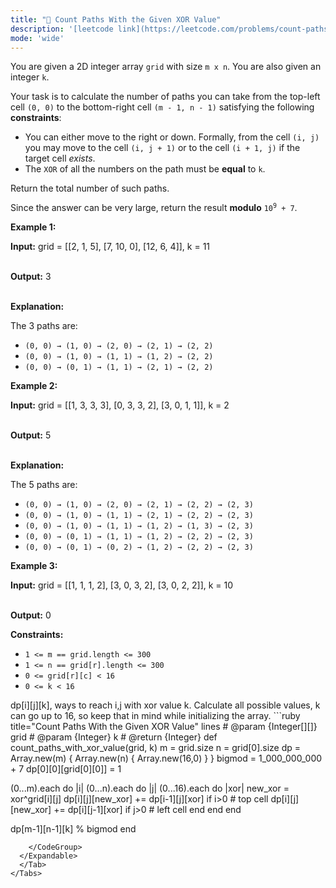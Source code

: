 ```yaml
---
title: "🧀 Count Paths With the Given XOR Value"
description: '[leetcode link](https://leetcode.com/problems/count-paths-with-the-given-xor-value/description/)'
mode: 'wide'
---
```

<Tabs>
  <Tab title="Question" icon="circle-question" iconType="regular">
    <Card>
      <p>You are given a 2D integer array <code>grid</code> with size <code>m x n</code>. You are also given an integer <code>k</code>.</p>  <p>Your task is to calculate the number of paths you can take from the top-left cell <code>(0, 0)</code> to the bottom-right cell <code>(m - 1, n - 1)</code> satisfying the following <strong>constraints</strong>:</p>  <ul>  <li>You can either move to the right or down. Formally, from the cell <code>(i, j)</code> you may move to the cell <code>(i, j + 1)</code> or to the cell <code>(i + 1, j)</code> if the target cell <em>exists</em>.</li>  <li>The <code>XOR</code> of all the numbers on the path must be <strong>equal</strong> to <code>k</code>.</li> </ul>  <p>Return the total number of such paths.</p>  <p>Since the answer can be very large, return the result <strong>modulo</strong> <code>10<sup>9</sup> + 7</code>.</p>   <p><strong class="example">Example 1:</strong></p>  <div class="example-block"> <p><strong>Input:</strong> <span class="example-io">grid = [[2, 1, 5], [7, 10, 0], [12, 6, 4]], k = 11</span></p>  <p><br/> <strong>Output:</strong> <span class="example-io">3</span></p>  <p><br/> <strong>Explanation:</strong>&nbsp;</p>  <p>The 3 paths are:</p>  <ul>  <li><code>(0, 0) &rarr; (1, 0) &rarr; (2, 0) &rarr; (2, 1) &rarr; (2, 2)</code></li>  <li><code>(0, 0) &rarr; (1, 0) &rarr; (1, 1) &rarr; (1, 2) &rarr; (2, 2)</code></li>  <li><code>(0, 0) &rarr; (0, 1) &rarr; (1, 1) &rarr; (2, 1) &rarr; (2, 2)</code></li> </ul> </div>  <p><strong class="example">Example 2:</strong></p>  <div class="example-block"> <p><strong>Input:</strong> <span class="example-io">grid = [[1, 3, 3, 3], [0, 3, 3, 2], [3, 0, 1, 1]], k = 2</span></p>  <p><br/> <strong>Output:</strong> <span class="example-io">5</span></p>  <p><br/> <strong>Explanation:</strong></p>  <p>The 5 paths are:</p>  <ul>  <li><code>(0, 0) &rarr; (1, 0) &rarr; (2, 0) &rarr; (2, 1) &rarr; (2, 2) &rarr; (2, 3)</code></li>  <li><code>(0, 0) &rarr; (1, 0) &rarr; (1, 1) &rarr; (2, 1) &rarr; (2, 2) &rarr; (2, 3)</code></li>  <li><code>(0, 0) &rarr; (1, 0) &rarr; (1, 1) &rarr; (1, 2) &rarr; (1, 3) &rarr; (2, 3)</code></li>  <li><code>(0, 0) &rarr; (0, 1) &rarr; (1, 1) &rarr; (1, 2) &rarr; (2, 2) &rarr; (2, 3)</code></li>  <li><code>(0, 0) &rarr; (0, 1) &rarr; (0, 2) &rarr; (1, 2) &rarr; (2, 2) &rarr; (2, 3)</code></li> </ul> </div>  <p><strong class="example">Example 3:</strong></p>  <div class="example-block"> <p><strong>Input:</strong> <span class="example-io">grid = [[1, 1, 1, 2], [3, 0, 3, 2], [3, 0, 2, 2]], k = 10</span></p>  <p><br/> <strong>Output:</strong> <span class="example-io">0</span></p> </div>   <p><strong>Constraints:</strong></p>  <ul>  <li><code>1 &lt;= m == grid.length &lt;= 300</code></li>  <li><code>1 &lt;= n == grid[r].length &lt;= 300</code></li>  <li><code>0 &lt;= grid[r][c] &lt; 16</code></li>  <li><code>0 &lt;= k &lt; 16</code></li> </ul> 
    </Card>
  </Tab>
  <Tab title="Solution" icon="lightbulb" iconType="regular" >
    <Card>
      dp[i][j][k], ways to reach i,j with xor value k. Calculate all possible values, k can go up to 16, so keep that in mind while initializing the array.
</Card>
  <Expandable title="code">
    <CodeGroup dropdown>
```ruby title="Count Paths With the Given XOR Value" lines
# @param {Integer[][]} grid
# @param {Integer} k
# @return {Integer}
def count_paths_with_xor_value(grid, k)
  m = grid.size
  n = grid[0].size
  dp = Array.new(m) { Array.new(n) { Array.new(16,0) } }
  bigmod = 1_000_000_000 + 7
  dp[0][0][grid[0][0]] = 1

  (0...m).each do |i|
    (0...n).each do |j|
      (0...16).each do |xor|
         new_xor = xor^grid[i][j]
         dp[i][j][new_xor] += dp[i-1][j][xor] if i>0 # top cell
         dp[i][j][new_xor] += dp[i][j-1][xor] if j>0 # left cell
      end
    end
  end

  dp[m-1][n-1][k] % bigmod
end
```
    </CodeGroup>
  </Expandable>
  </Tab>
</Tabs>
